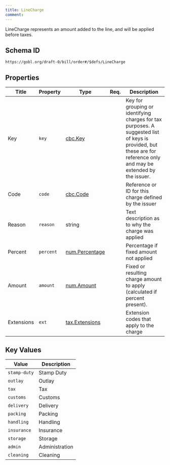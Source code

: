 ```yaml
---
title: LineCharge
comment: 
---
```


LineCharge represents an amount added to the line, and will be applied before taxes.

## Schema ID

`https://gobl.org/draft-0/bill/order#/$defs/LineCharge`

## Properties

| Title      | Property  | Type                                      | Req. | Description                                                                                                                                                         |
|------------|-----------|-------------------------------------------|------|---------------------------------------------------------------------------------------------------------------------------------------------------------------------|
| Key        | `key`     | [cbc.Key](/draft-0/cbc/key)               |      | Key for grouping or identifying charges for tax purposes. A suggested list of keys is provided, but these are for reference only and may be extended by the issuer. |
| Code       | `code`    | [cbc.Code](/draft-0/cbc/code)             |      | Reference or ID for this charge defined by the issuer                                                                                                               |
| Reason     | `reason`  | string                                    |      | Text description as to why the charge was applied                                                                                                                   |
| Percent    | `percent` | [num.Percentage](/draft-0/num/percentage) |      | Percentage if fixed amount not applied                                                                                                                              |
| Amount     | `amount`  | [num.Amount](/draft-0/num/amount)         |      | Fixed or resulting charge amount to apply (calculated if percent present).                                                                                          |
| Extensions | `ext`     | [tax.Extensions](/draft-0/tax/extensions) |      | Extension codes that apply to the charge                                                                                                                            |

## Key Values

| Value        | Description    |
|--------------|----------------|
| `stamp-duty` | Stamp Duty     |
| `outlay`     | Outlay         |
| `tax`        | Tax            |
| `customs`    | Customs        |
| `delivery`   | Delivery       |
| `packing`    | Packing        |
| `handling`   | Handling       |
| `insurance`  | Insurance      |
| `storage`    | Storage        |
| `admin`      | Administration |
| `cleaning`   | Cleaning       |

